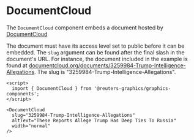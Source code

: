 

<Meta of={DocumentCloudStories} />

# DocumentCloud

The `DocumentCloud` component embeds a document hosted by [DocumentCloud](https://documentcloud.org)

The document must have its access level set to public before it can be embedded. The `slug` argument can be found after the final slash in the document's URL. For instance, the document included in the example is found at [documentcloud.org/documents/3259984-Trump-Intelligence-Allegations](https://www.documentcloud.org/documents/3259984-Trump-Intelligence-Allegations). The slug is "3259984-Trump-Intelligence-Allegations".

```svelte
<script>
  import { DocumentCloud } from '@reuters-graphics/graphics-components';
</script>

<DocumentCloud
  slug="3259984-Trump-Intelligence-Allegations"
  altText="These Reports Allege Trump Has Deep Ties To Russia"
  width="normal"
/>
```

<Canvas of={DocumentCloudStories.Demo} />
